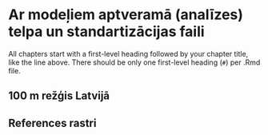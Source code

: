 # Ar modeļiem aptveramā (analīzes) telpa un standartizācijas faili  {#Chapter2}

All chapters start with a first-level heading followed by your chapter title, like the line above. There should be only one first-level heading (`#`) per .Rmd file.

## 100 m režģis Latvijā


## References rastri

